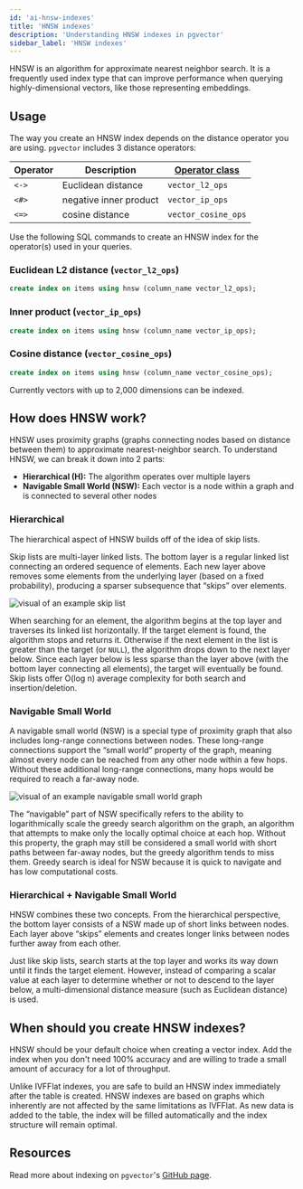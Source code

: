 ```yaml
---
id: 'ai-hnsw-indexes'
title: 'HNSW indexes'
description: 'Understanding HNSW indexes in pgvector'
sidebar_label: 'HNSW indexes'
---
```


HNSW is an algorithm for approximate nearest neighbor search. It is a frequently used index type that can improve performance when querying highly-dimensional vectors, like those representing embeddings.

## Usage

The way you create an HNSW index depends on the distance operator you are using. `pgvector` includes 3 distance operators:

| Operator | Description            | [**Operator class**](https://www.postgresql.org/docs/current/sql-createopclass.html) |
| -------- | ---------------------- | ------------------------------------------------------------------------------------ |
| `<->`    | Euclidean distance     | `vector_l2_ops`                                                                      |
| `<#>`    | negative inner product | `vector_ip_ops`                                                                      |
| `<=>`    | cosine distance        | `vector_cosine_ops`                                                                  |

Use the following SQL commands to create an HNSW index for the operator(s) used in your queries.

### Euclidean L2 distance (`vector_l2_ops`)

```sql
create index on items using hnsw (column_name vector_l2_ops);
```

### Inner product (`vector_ip_ops`)

```sql
create index on items using hnsw (column_name vector_ip_ops);
```

### Cosine distance (`vector_cosine_ops`)

```sql
create index on items using hnsw (column_name vector_cosine_ops);
```

Currently vectors with up to 2,000 dimensions can be indexed.

## How does HNSW work?

HNSW uses proximity graphs (graphs connecting nodes based on distance between them) to approximate nearest-neighbor search. To understand HNSW, we can break it down into 2 parts:

- **Hierarchical (H):** The algorithm operates over multiple layers
- **Navigable Small World (NSW):** Each vector is a node within a graph and is connected to several other nodes

### Hierarchical

The hierarchical aspect of HNSW builds off of the idea of skip lists.

Skip lists are multi-layer linked lists. The bottom layer is a regular linked list connecting an ordered sequence of elements. Each new layer above removes some elements from the underlying layer (based on a fixed probability), producing a sparser subsequence that “skips” over elements.

<div>
  <Image
    alt="visual of an example skip list"
    src={{
      light: '/docs/img/ai/vector-indexes/hnsw-indexes/skip-list--light.png',
      dark: '/docs/img/ai/vector-indexes/hnsw-indexes/skip-list--dark.png',
    }}
  />
</div>

When searching for an element, the algorithm begins at the top layer and traverses its linked list horizontally. If the target element is found, the algorithm stops and returns it. Otherwise if the next element in the list is greater than the target (or `NULL`), the algorithm drops down to the next layer below. Since each layer below is less sparse than the layer above (with the bottom layer connecting all elements), the target will eventually be found. Skip lists offer O(log n) average complexity for both search and insertion/deletion.

### Navigable Small World

A navigable small world (NSW) is a special type of proximity graph that also includes long-range connections between nodes. These long-range connections support the “small world” property of the graph, meaning almost every node can be reached from any other node within a few hops. Without these additional long-range connections, many hops would be required to reach a far-away node.

<img
  alt="visual of an example navigable small world graph"
  src="/docs/img/ai/vector-indexes/hnsw-indexes/nsw.png"
/>

The “navigable” part of NSW specifically refers to the ability to logarithmically scale the greedy search algorithm on the graph, an algorithm that attempts to make only the locally optimal choice at each hop. Without this property, the graph may still be considered a small world with short paths between far-away nodes, but the greedy algorithm tends to miss them. Greedy search is ideal for NSW because it is quick to navigate and has low computational costs.

### **Hierarchical +** Navigable Small World

HNSW combines these two concepts. From the hierarchical perspective, the bottom layer consists of a NSW made up of short links between nodes. Each layer above “skips” elements and creates longer links between nodes further away from each other.

Just like skip lists, search starts at the top layer and works its way down until it finds the target element. However, instead of comparing a scalar value at each layer to determine whether or not to descend to the layer below, a multi-dimensional distance measure (such as Euclidean distance) is used.

## When should you create HNSW indexes?

HNSW should be your default choice when creating a vector index. Add the index when you don't need 100% accuracy and are willing to trade a small amount of accuracy for a lot of throughput.

Unlike IVFFlat indexes, you are safe to build an HNSW index immediately after the table is created. HNSW indexes are based on graphs which inherently are not affected by the same limitations as IVFFlat. As new data is added to the table, the index will be filled automatically and the index structure will remain optimal.

## Resources

Read more about indexing on `pgvector`'s [GitHub page](https://github.com/pgvector/pgvector#indexing).
